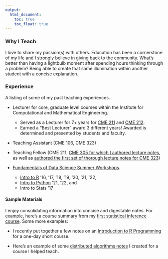 ```yaml
---
output:
  html_document: 
    toc: true
    toc_float: true
---
```


### Why I Teach
I love to share my passion(s) with others. Education has been a cornerstone of my life and I strongly 
believe in giving back to the community. What's better than having a lightbulb moment after spending hours
thinking through a problem? Being able to create that same illumination within another student with 
a concise explanation.

### Experience
A listing of some of my past teaching experiences.

  - Lecturer for core, graduate level courses within the Institute for Computational and Mathematical Engineering.
    - Served as a Lecturer for 7+ years for [CME 211](https://github.com/CME211/notes#contents) and [CME 212](https://explorecourses.stanford.edu/search?q=cme+212&view=catalog&page=0&filter-coursestatus-Active=on&collapse=&academicYear=20212022).
    - Earned a "Best Lecturer" award 3 different years! Awarded is determined and presented by students and faculty.
  
  - Teaching Assistant (CME 106, CME 323)
  
  - Teaching Fellow (CME 211, [CME 305 for which I authored lecture notes](http://stanford.edu/~rezab/classes/cme305/W17/305.pdf), as well as [authored the first set of thorough lecture notes for CME 323](https://stanford.edu/~rezab/classes/cme323/S17/))
  
  - [Fundamentals of Data Science Summer Workshops](https://icme.stanford.edu/events/icme-summer-workshops).
    - [Intro to R](https://asantucci.github.io/ICME-R-Programming-Workshop) '16, '17, '18, '19, '20, '21, '22,
    - [Intro to Python](https://asantucci.github.io/Python-programming-workshop/) '21, '22, and
    - Intro to Stats '17

#### Sample Materials
I enjoy consolidating information into concise and digestable notes. For example, here's a course summary from my 
[first statistical inference course](files/stats_200_cs.pdf). Some more examples:

  - I recently put together a few notes on an [Introduction to R Programming](files/intro_r.pdf) for a one-day short course.

  - Here's an example of some [distributed algorithms notes](files/cme323_lec5.pdf) I created for a course I helped teach. 
